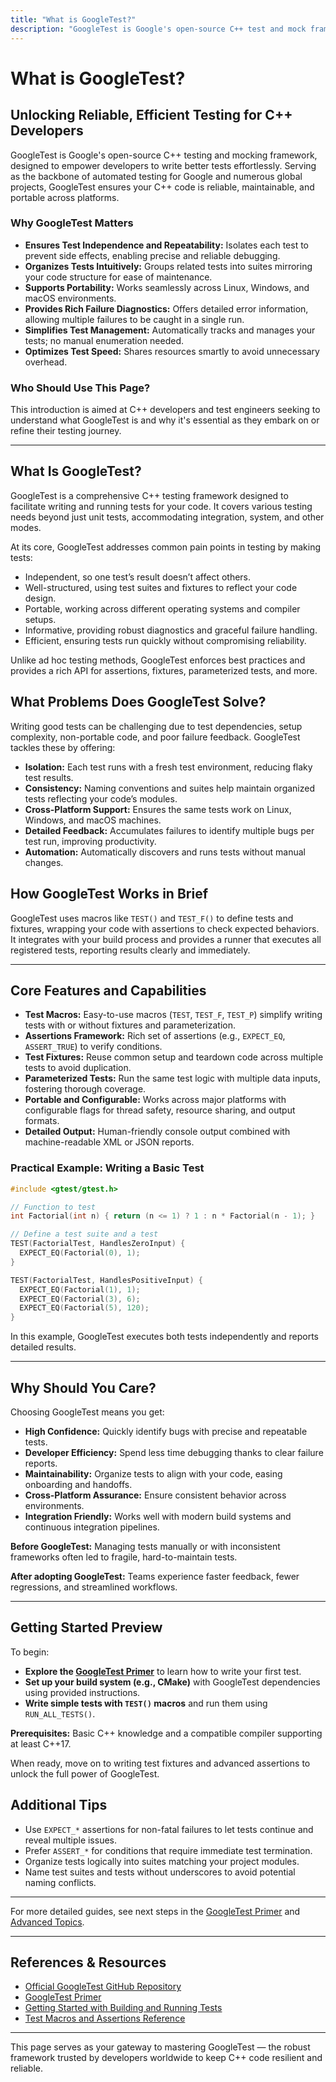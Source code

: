 ```yaml
---
title: "What is GoogleTest?"
description: "GoogleTest is Google's open-source C++ test and mock framework, serving as the backbone of automated testing for Google and leading global projects. Learn about its heritage, purpose, and the challenges it helps engineers address."
---
```


# What is GoogleTest?

## Unlocking Reliable, Efficient Testing for C++ Developers

GoogleTest is Google's open-source C++ testing and mocking framework, designed to empower developers to write better tests effortlessly. Serving as the backbone of automated testing for Google and numerous global projects, GoogleTest ensures your C++ code is reliable, maintainable, and portable across platforms.

### Why GoogleTest Matters

- **Ensures Test Independence and Repeatability:** Isolates each test to prevent side effects, enabling precise and reliable debugging.
- **Organizes Tests Intuitively:** Groups related tests into suites mirroring your code structure for ease of maintenance.
- **Supports Portability:** Works seamlessly across Linux, Windows, and macOS environments.
- **Provides Rich Failure Diagnostics:** Offers detailed error information, allowing multiple failures to be caught in a single run.
- **Simplifies Test Management:** Automatically tracks and manages your tests; no manual enumeration needed.
- **Optimizes Test Speed:** Shares resources smartly to avoid unnecessary overhead.

### Who Should Use This Page?

This introduction is aimed at C++ developers and test engineers seeking to understand what GoogleTest is and why it's essential as they embark on or refine their testing journey.

---

## What Is GoogleTest?
GoogleTest is a comprehensive C++ testing framework designed to facilitate writing and running tests for your code. It covers various testing needs beyond just unit tests, accommodating integration, system, and other modes.

At its core, GoogleTest addresses common pain points in testing by making tests:

- Independent, so one test’s result doesn’t affect others.
- Well-structured, using test suites and fixtures to reflect your code design.
- Portable, working across different operating systems and compiler setups.
- Informative, providing robust diagnostics and graceful failure handling.
- Efficient, ensuring tests run quickly without compromising reliability.

Unlike ad hoc testing methods, GoogleTest enforces best practices and provides a rich API for assertions, fixtures, parameterized tests, and more.

## What Problems Does GoogleTest Solve?
Writing good tests can be challenging due to test dependencies, setup complexity, non-portable code, and poor failure feedback. GoogleTest tackles these by offering:

- **Isolation:** Each test runs with a fresh test environment, reducing flaky test results.
- **Consistency:** Naming conventions and suites help maintain organized tests reflecting your code’s modules.
- **Cross-Platform Support:** Ensures the same tests work on Linux, Windows, and macOS machines.
- **Detailed Feedback:** Accumulates failures to identify multiple bugs per test run, improving productivity.
- **Automation:** Automatically discovers and runs tests without manual changes.

## How GoogleTest Works in Brief
GoogleTest uses macros like `TEST()` and `TEST_F()` to define tests and fixtures, wrapping your code with assertions to check expected behaviors. It integrates with your build process and provides a runner that executes all registered tests, reporting results clearly and immediately.

---

## Core Features and Capabilities

- **Test Macros:** Easy-to-use macros (`TEST`, `TEST_F`, `TEST_P`) simplify writing tests with or without fixtures and parameterization.
- **Assertions Framework:** Rich set of assertions (e.g., `EXPECT_EQ`, `ASSERT_TRUE`) to verify conditions.
- **Test Fixtures:** Reuse common setup and teardown code across multiple tests to avoid duplication.
- **Parameterized Tests:** Run the same test logic with multiple data inputs, fostering thorough coverage.
- **Portable and Configurable:** Works across major platforms with configurable flags for thread safety, resource sharing, and output formats.
- **Detailed Output:** Human-friendly console output combined with machine-readable XML or JSON reports.

### Practical Example: Writing a Basic Test

```cpp
#include <gtest/gtest.h>

// Function to test
int Factorial(int n) { return (n <= 1) ? 1 : n * Factorial(n - 1); }

// Define a test suite and a test
TEST(FactorialTest, HandlesZeroInput) {
  EXPECT_EQ(Factorial(0), 1);
}

TEST(FactorialTest, HandlesPositiveInput) {
  EXPECT_EQ(Factorial(1), 1);
  EXPECT_EQ(Factorial(3), 6);
  EXPECT_EQ(Factorial(5), 120);
}
```

In this example, GoogleTest executes both tests independently and reports detailed results.

---

## Why Should You Care?

Choosing GoogleTest means you get:

- **High Confidence:** Quickly identify bugs with precise and repeatable tests.
- **Developer Efficiency:** Spend less time debugging thanks to clear failure reports.
- **Maintainability:** Organize tests to align with your code, easing onboarding and handoffs.
- **Cross-Platform Assurance:** Ensure consistent behavior across environments.
- **Integration Friendly:** Works well with modern build systems and continuous integration pipelines.

**Before GoogleTest:** Managing tests manually or with inconsistent frameworks often led to fragile, hard-to-maintain tests.

**After adopting GoogleTest:** Teams experience faster feedback, fewer regressions, and streamlined workflows.

---

## Getting Started Preview

To begin:

- **Explore the [GoogleTest Primer](primer.md)** to learn how to write your first test.
- **Set up your build system (e.g., CMake)** with GoogleTest dependencies using provided instructions.
- **Write simple tests with `TEST()` macros** and run them using `RUN_ALL_TESTS()`.

**Prerequisites:** Basic C++ knowledge and a compatible compiler supporting at least C++17.

When ready, move on to writing test fixtures and advanced assertions to unlock the full power of GoogleTest.

## Additional Tips

- Use `EXPECT_*` assertions for non-fatal failures to let tests continue and reveal multiple issues.
- Prefer `ASSERT_*` for conditions that require immediate test termination.
- Organize tests logically into suites matching your project modules.
- Name test suites and tests without underscores to avoid potential naming conflicts.

---

For more detailed guides, see next steps in the [GoogleTest Primer](primer.md) and [Advanced Topics](advanced.md).

---

## References & Resources

- [Official GoogleTest GitHub Repository](https://github.com/google/googletest)
- [GoogleTest Primer](primer.md)
- [Getting Started with Building and Running Tests](getting-started/first-test-experience/building-and-running-tests.md)
- [Test Macros and Assertions Reference](api-reference/gtest-core-api/test-macros-and-assertions.md)

---

This page serves as your gateway to mastering GoogleTest — the robust framework trusted by developers worldwide to keep C++ code resilient and reliable.
